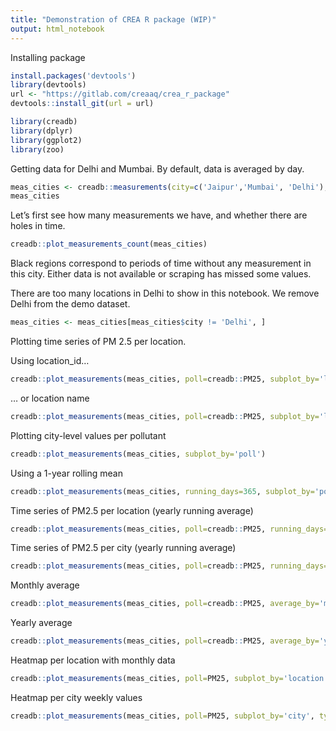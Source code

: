 ```yaml
---
title: "Demonstration of CREA R package (WIP)"
output: html_notebook
---
```


Installing package

```r
install.packages('devtools')
library(devtools)
url <- "https://gitlab.com/creaaq/crea_r_package"
devtools::install_git(url = url)
```
```r
library(creadb)
library(dplyr)
library(ggplot2)
library(zoo)
```

Getting data for Delhi and Mumbai. By default, data is averaged by day.
```r
meas_cities <- creadb::measurements(city=c('Jaipur','Mumbai', 'Delhi'), date_from='2015-01-01')
meas_cities
```

Let's first see how many measurements we have, and whether there are holes in time.
```r
creadb::plot_measurements_count(meas_cities)
```
Black regions correspond to periods of time without any measurement in this city. Either data is not available or scraping has missed some values.

There are too many locations in Delhi to show in this notebook. We remove Delhi from the demo dataset.
```r
meas_cities <- meas_cities[meas_cities$city != 'Delhi', ]
```
Plotting time series of PM 2.5 per location.

Using location_id...
```r

creadb::plot_measurements(meas_cities, poll=creadb::PM25, subplot_by='location_id')
```
... or location name
```r
creadb::plot_measurements(meas_cities, poll=creadb::PM25, subplot_by='location')
```

Plotting city-level values per pollutant
```r
creadb::plot_measurements(meas_cities, subplot_by='poll')
```
Using a 1-year rolling mean
```r
creadb::plot_measurements(meas_cities, running_days=365, subplot_by='poll')
```

Time series of PM2.5 per location (yearly running average)
```r
creadb::plot_measurements(meas_cities, poll=creadb::PM25, running_days=365, subplot_by='location')
```

Time series of PM2.5 per city (yearly running average)
```r
creadb::plot_measurements(meas_cities, poll=creadb::PM25, running_days=365, color_by='city')
```

Monthly average
```r
creadb::plot_measurements(meas_cities, poll=creadb::PM25, average_by='month', subplot_by='city')
```

Yearly average
```r
creadb::plot_measurements(meas_cities, poll=creadb::PM25, average_by='year', subplot_by='city')
```

Heatmap per location with monthly data
```r
creadb::plot_measurements(meas_cities, poll=PM25, subplot_by='location', type='heatmap', average_by='month')
```

Heatmap per city weekly values
```r
creadb::plot_measurements(meas_cities, poll=PM25, subplot_by='city', type='heatmap', average_by='month')
```
